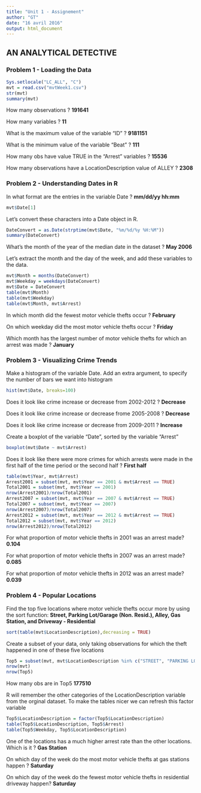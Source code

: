```yaml
---
title: "Unit 1 - Assignement"
author: "GT"
date: "16 avril 2016"
output: html_document
---
```


## AN ANALYTICAL DETECTIVE

### Problem 1 - Loading the Data

```r
Sys.setlocale("LC_ALL", "C")
mvt = read.csv("mvtWeek1.csv")
str(mvt)
summary(mvt)
```

How many observations ? **191641**

How many variables ? **11**

What is the maximum value of the variable "ID" ? **9181151**

What is the minimum value of the variable "Beat" ? **111**

How many obs have value TRUE in the "Arrest" variables ? **15536**

How many observations have a LocationDescription value of ALLEY ? **2308**

### Problem 2 - Understanding Dates in R

In what format are the entries in the variable Date ? **mm/dd/yy hh:mm**

```r
mvt$Date[1]
```

Let's convert these characters into a Date object in R.

```r
DateConvert = as.Date(strptime(mvt$Date, "%m/%d/%y %H:%M"))
summary(DateConvert)
```

What's the month of the year of the median date in the dataset ? **May 2006**

Let's extract the month and the day of the week, and add these variables to the data.

```r
mvt$Month = months(DateConvert)
mvt$Weekday = weekdays(DateConvert)
mvt$Date = DateConvert
table(mvt$Month)
table(mvt$Weekday)
table(mvt$Month, mvt$Arrest)
```

In which month did the fewest motor vehicle thefts occur ? **February**

On which weekday did the most motor vehicle thefts occur ? **Friday**

Which month has the largest number of motor vehicle thefts for which
an arrest was made ? **January**

### Problem 3 - Visualizing Crime Trends

Make a histogram of the variable Date. Add an extra argument, to specify the number of bars we want into histogram

```r
hist(mvt$Date, breaks=100)
```

Does it look like crime increase or decrease from 2002-2012 ? **Decrease**

Does it look like crime increase or decrease frome 2005-2008 ? **Decrease**

Does it look like crime increase or decrease from 2009-2011 ? **Increase**

Create a boxplot of the variable "Date", sorted by the variable "Arrest"

```r
boxplot(mvt$Date ~ mvt$Arrest)
```

Does it look like there were more crimes for which arrests were made in the first half of the time period or 
the second half ? **First half**

```r
table(mvt$Year, mvt$Arrest)
Arrest2001 = subset(mvt, mvt$Year == 2001 & mvt$Arrest == TRUE)
Total2001 = subset(mvt, mvt$Year == 2001)
nrow(Arrest2001)/nrow(Total2001)
Arrest2007 = subset(mvt, mvt$Year == 2007 & mvt$Arrest == TRUE)
Total2007 = subset(mvt, mvt$Year == 2007)
nrow(Arrest2007)/nrow(Total2007)
Arrest2012 = subset(mvt, mvt$Year == 2012 & mvt$Arrest == TRUE)
Total2012 = subset(mvt, mvt$Year == 2012)
nrow(Arrest2012)/nrow(Total2012)
```

For what proportion of motor vehicle thefts in 2001 was an arrest made? **0.104**

For what proportion of motor vehicle thefts in 2007 was an arrest made? **0.085**

For what proportion of motor vehicle thefts in 2012 was an arrest made? **0.039**

### Problem 4 - Popular Locations

Find the top five locations where motor vehicle thefts occur more by using the sort function:
**Street, Parking Lot/Garage (Non. Resid.), Alley, Gas Station, and Driveway - Residential**

```r
sort(table(mvt$LocationDescription),decreasing = TRUE)
```

Create a subset of your data, only taking observations for which the theft happened in one of these five
locations

```r
Top5 = subset(mvt, mvt$LocationDescription %in% c("STREET", "PARKING LOT/GARAGE(NON.RESID.)", "ALLEY", "GAS STATION", "DRIVEWAY - RESIDENTIAL"))
nrow(mvt)
nrow(Top5)
```

How many obs are in Top5 **177510**

R will remember the other categories of the LocationDescription variable from the orginal dataset. 
To make the tables nicer we can refresh this factor variable

```r
Top5$LocationDescription = factor(Top5$LocationDescription)
table(Top5$LocationDescription, Top5$Arrest)
table(Top5$Weekday, Top5$LocationDescription)
```
One of the locations has a much higher arrest rate than the other locations. Which is it ? **Gas Station**

On which day of the week do the most motor vehicle thefts at gas stations happen ? **Saturday**

On which day of the week do the fewest motor vehicle thefts in residential driveway happen? **Saturday**
